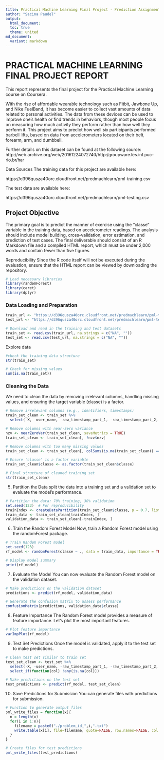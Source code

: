 ```yaml
---
title: Practical Machine Learning Final Project - Prediction Assignment  
author: "Sacina Paudel"
output: 
  html_document:
  toc: true
  theme: united
md_document: 
  variant: markdown
---
```

  
# PRACTICAL MACHINE LEARNING FINAL PROJECT REPORT
This report represents the final project for the Practical Machine Learning course on Coursera.

With the rise of affordable wearable technology such as Fitbit, Jawbone Up, and Nike FuelBand, it has become easier to collect vast amounts of data related to personal activities. The data from these devices can be used to improve one's health or find trends in behaviors, though most people focus on measuring how much activity they perform rather than how well they perform it. This project aims to predict how well six participants performed barbell lifts, based on data from accelerometers located on their belt, forearm, arm, and dumbbell.

Further details on this dataset can be found at the following source:
http://web.archive.org/web/20161224072740/http:/groupware.les.inf.puc-rio.br/har 

Data Sources
The training data for this project are available here:

https://d396qusza40orc.cloudfront.net/predmachlearn/pml-training.csv

The test data are available here:

https://d396qusza40orc.cloudfront.net/predmachlearn/pml-testing.csv


## Project Objective
The primary goal is to predict the manner of exercise using the "classe" variable in the training data, based on accelerometer readings. The analysis should include model building, cross-validation, error estimation, and prediction of test cases. The final deliverable should consist of an R Markdown file and a compiled HTML report, which must be under 2,000 words and contain fewer than five figures.

Reproducibility
Since the R code itself will not be executed during the evaluation, ensure that the HTML report can be viewed by downloading the repository.

```r
# Load necessary libraries
library(randomForest)
library(caret)
library(dplyr)
```


### Data Loading and Preparation

```r
train_url <- "https://d396qusza40orc.cloudfront.net/predmachlearn/pml-training.csv"
test_url <- "https://d396qusza40orc.cloudfront.net/predmachlearn/pml-testing.csv"

# Download and read in the training and test datasets
train_set <- read.csv(train_url, na.strings = c("NA", ""))
test_set <- read.csv(test_url, na.strings = c("NA", ""))
```


Explore data
```r
#check the training data structure
str(train_set)

# Check for missing values
sum(is.na(train_set))
```

### Cleaning the Data
We need to clean the data by removing irrelevant columns, handling missing values, and ensuring the target variable (classe) is a factor.

```r
# Remove irrelevant columns (e.g., identifiers, timestamps)
train_set_clean <- train_set %>%
  select(-X, -user_name, -raw_timestamp_part_1, -raw_timestamp_part_2, -cvtd_timestamp, -new_window, -num_window)

# Remove columns with near-zero variance
nzv <- nearZeroVar(train_set_clean, saveMetrics = TRUE)
train_set_clean <- train_set_clean[, !nzv$nzv]

# Remove columns with too many missing values
train_set_clean <- train_set_clean[, colSums(is.na(train_set_clean)) == 0]

# Ensure 'classe' is a factor variable
train_set_clean$classe <- as.factor(train_set_clean$classe)

# Final structure of cleaned training set
str(train_set_clean)
```

5. Partition the Data
split the data into a training set and a validation set to evaluate the model’s performance.

```r
# Partition the data: 70% training, 30% validation
set.seed(123)  # For reproducibility
trainIndex <- createDataPartition(train_set_clean$classe, p = 0.7, list = FALSE)
train_data <- train_set_clean[trainIndex, ]
validation_data <- train_set_clean[-trainIndex, ]
```


6. Train the Random Forest Model
Now, train a Random Forest model using the randomForest package.
```r
# Train Random Forest model
set.seed(123)
rf_model <- randomForest(classe ~ ., data = train_data, importance = TRUE, ntree = 200)

# Display model summary
print(rf_model)
```

7. Evaluate the Model
You can now evaluate the Random Forest model on the validation dataset.
```r
# Make predictions on the validation dataset
predictions <- predict(rf_model, validation_data)

# Generate the confusion matrix to assess performance
confusionMatrix(predictions, validation_data$classe)
```

8. Feature Importance
The Random Forest model provides a measure of feature importance. Let’s plot the most important features.

```r
# Plot feature importance
varImpPlot(rf_model)
```

9. Test Set Predictions
Once the model is validated, apply it to the test set to make predictions.
```r
# Clean test set similar to train set
test_set_clean <- test_set %>%
  select(-X, -user_name, -raw_timestamp_part_1, -raw_timestamp_part_2, -cvtd_timestamp, -new_window, -num_window) %>%
  select_if(function(col) !any(is.na(col)))

# Make predictions on the test set
test_predictions <- predict(rf_model, test_set_clean)
```


10. Save Predictions for Submission
You can generate files with predictions for submission.
```r
# Function to generate output files
pml_write_files = function(x){
  n = length(x)
  for(i in 1:n){
    filename = paste0("./problem_id_",i,".txt")
    write.table(x[i], file=filename, quote=FALSE, row.names=FALSE, col.names=FALSE)
  }
}

# Create files for test predictions
pml_write_files(test_predictions)
```










